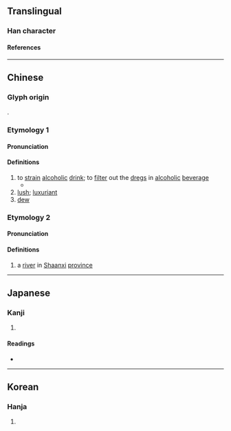 {{character info/new}}
==Translingual==

===Han character===
{{Han char|rn=85|rad=水|as=09|sn=12|four=37127|canj=ENOB|ids=⿰氵胥}}

====References====
{{Han ref|kx=0636.290|dkj=17829|dj=1043.260|hdz=31690.060|uh=6E51}}

----

==Chinese==
{{zh-forms}}

===Glyph origin===
{{Han etym}}
{{Han compound|水|胥|ls=psc|c1=s|c2=p|t1=water}}.

===Etymology 1===

====Pronunciation====
{{zh-pron
|m=xǔ
|c=seoi2
|mn=xm:sú/qz:sír/zz:sí
|mn-t=su2
|mc=2
|oc=1,2
|ma=
|cat=v,a,n
}}

====Definitions====
{{zh-hanzi}}

# to [[strain]] [[alcoholic]] [[drink]]; to [[filter]] out the [[dreg]]s in [[alcoholic]] [[beverage]]
#* {{zh-x|有 酒 湑{xǔ} 我，無 酒 酤 我。|If I have alcoholic drinks, I '''strain''' them, do I; if I have no alcoholic drinks, I buy them, do I.|ref=Shijing}}
# [[lush]]; [[luxuriant]]
# [[dew]]

===Etymology 2===

====Pronunciation====
{{zh-pron
|m=xū
|c=seoi1
|mn=xm:su/qz:sir/zz:si
|mn-t=su1
|mc=1
|oc=n,1
|ma=
|cat=pn
}}

====Definitions====
{{zh-hanzi}}

# a [[river]] in [[Shaanxi]] [[province]]

----

==Japanese==

===Kanji===
{{ja-kanji|grade=|rs=水09}}

# {{defn|lang=ja|sort=水09}}

====Readings====
* {{ja-readings|on=[[しょ]] (sho)|kun=[[こす]] (kosu), [[きよい]] (kiyoi)}}

----

==Korean==

===Hanja===
{{ko-hanja|hangeul=서|eumhun=|rv=seo|mr=sŏ|y=se}}

# {{defn|lang=ko|sort=水09}}